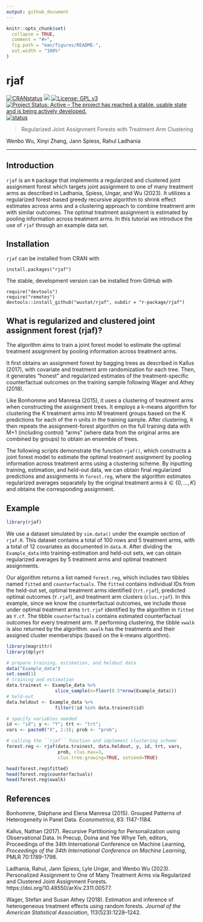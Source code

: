 ```yaml
---
output: github_document
---
```


<!-- README.md is generated from README.Rmd. Please edit that file -->

```r
knitr::opts_chunk$set(
  collapse = TRUE,
  comment = "#>",
  fig.path = "man/figures/README-",
  out.width = "100%"
)
```

# rjaf

<!-- badges: start -->
[![CRANstatus](https://www.r-pkg.org/badges/version/rjaf)](https://cran.r-project.org/package=rjaf)
[![](https://cranlogs.r-pkg.org/badges/grand-total/rjaf)](https://cran.r-project.org/package=rjaf)
[![License: GPL
v3](https://img.shields.io/badge/License-GPLv3-blue.svg)](https://www.gnu.org/licenses/gpl-3.0)
[![Project Status: Active – The project has reached a stable, usable
state and is being actively
developed.](https://www.repostatus.org/badges/latest/active.svg)](https://www.repostatus.org/#active)
[![status](https://joss.theoj.org/papers/ff8fa725cc40d0247158bd244f1117be/status.svg)](https://joss.theoj.org/papers/ff8fa725cc40d0247158bd244f1117be)
<!-- badges: end -->

> Regularized Joint Assignment Forests with Treatment Arm Clustering

Wenbo Wu, Xinyi Zhang, Jann Spiess, Rahul Ladhania

---
## Introduction

`rjaf` is an `R` package that implements a regularized and clustered joint assignment forest which targets joint assignment to one of many treatment arms as described in Ladhania, Spiess, Ungar, and Wu (2023). It utilizes a regularized forest-based greedy recursive algorithm to shrink effect estimates across arms and a clustering approach to combine treatment arm with similar outcomes. The optimal treatment assignment is estimated by pooling information across treatment arms. In this tutorial we introduce the use of `rjaf` through an example data set.



## Installation
`rjaf` can be installed from CRAN with
```
install.packages("rjaf")
```

The stable, development version can be installed from GitHub with
```
require("devtools")
require("remotes")
devtools::install_github("wustat/rjaf", subdir = "r-package/rjaf")
```

## What is regularized and clustered joint assignment forest (rjaf)? 
The algorithm aims to train a joint forest model to estimate the optimal treatment assignment by pooling information across treatment arms.

It first obtains an assignment forest by bagging trees as described in Kallus (2017),  with covariate and treatment arm randomization for each tree. Then, it generates "honest" and regularized estimates of the treatment-specific counterfactual outcomes on the training sample following Wager and Athey (2018).

Like Bonhomme and Manresa (2015), it uses a clustering of treatment arms when constructing the assignment trees. It employs a k-means algorithm for clustering the K treatment arms into M treatment groups based on the K predictions for each of the n units in the training sample. After clustering, it then repeats the assignment-forest algorithm on the full training data with M+1 (including control) "arms" (where data from the original arms are combined by groups) to obtain an ensemble of trees.

The following scripts demonstrate the function ``rjaf()``, which constructs a joint forest model to estimate the optimal treatment assignment by pooling information across treatment arms using a clustering scheme. By inputting training, estimation, and held-out data, we can obtain final regularized predictions and assignments in ``forest.reg``, where the algorithm estimates regularized averages separately by the original treatment arms $k \in \{0,\ldots,K\}$ and obtains the corresponding assignment.


## Example

```r
library(rjaf)
```


We use a dataset simulated by `sim.data()` under the example section of `rjaf.R`. This dataset contains a total of 100 rows and 5 treatment arms, with a total of 12 covariates as documented in `data.R`. After dividing the `Example_data` into training-estimation and held-out sets, we can obtain regularized averages by 5 treatment arms and optimal treatment assignments. 

Our algorithm returns a list named `forest.reg`, which includes two tibbles named `fitted` and `counterfactuals`. The `fitted` contains individual IDs from the held-out set, optimal treatment arms identified (`trt.rjaf`), predicted optimal outcomes (`Y.rjaf`), and treatment arm clusters (`clus.rjaf`). In this example, since we know the counterfactual outcomes, we include those under optimal treatment arms `trt.rjaf` identified by the algorithm in `fitted` as `Y.cf`. The tibble `counterfactuals` contains estimated counterfactual outcomes for every treatment arm. If performing clustering, the tibble `xwalk` is also returned by the algorithm. `xwalk` has the treatments and their assigned cluster memberships (based on the k-means algorithm).

```r
library(magrittr)
library(dplyr)

# prepare training, estimation, and heldout data
data("Example_data")
set.seed(1)
# training and estimation
data.trainest <- Example_data %>% 
                  slice_sample(n=floor(0.5*nrow(Example_data)))
# held-out
data.heldout <- Example_data %>% 
                  filter(!id %in% data.trainest$id)

# specify variables needed
id <- "id"; y <- "Y"; trt <- "trt";  
vars <- paste0("X", 1:3); prob <- "prob";

# calling the ``rjaf`` function and implement clustering scheme
forest.reg <- rjaf(data.trainest, data.heldout, y, id, trt, vars, 
                   prob, clus.max=3, 
                   clus.tree.growing=TRUE, setseed=TRUE)

```

```r
head(forest.reg$fitted)
head(forest.reg$counterfactuals)
head(forest.reg$xwalk)
```


## References

Bonhomme, Stéphane and Elena Manresa (2015). Grouped Patterns of Heterogeneity in Panel Data. *Econometrica*, 83: 1147-1184.
\cr

Kallus, Nathan (2017). Recursive Partitioning for Personalization using Observational Data. In Precup, Doina and Yee Whye Teh, editors, Proceedings of the 34th International Conference on Machine Learning, *Proceedings of the 34th International Conference on Machine Learning*, PMLR 70:1789-1798.
\cr

Ladhania, Rahul, Jann Spiess, Lyle Ungar, and Wenbo Wu (2023). Personalized Assignment to One of Many Treatment Arms via Regularized and Clustered Joint Assignment Forests. https://doi.org/10.48550/arXiv.2311.00577.
\cr

Wager, Stefan and Susan Athey (2018). Estimation and inference of heterogeneous treatment effects using random forests. *Journal of the American Statistical Association*, 113(523):1228–1242.
\cr
